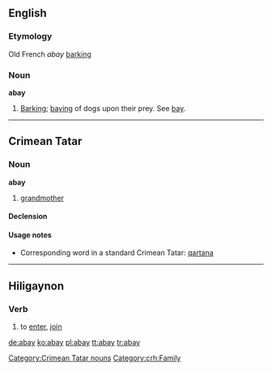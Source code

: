 ==English==

===Etymology===
Old French ''abay'' [[barking]]

===Noun===
'''abay'''

# {{obsolete}} [[barking|Barking]]; [[baying]] of dogs upon their prey. See [[bay]].

----

==Crimean Tatar==

===Noun===
'''abay''' {{context|Northern dialect}}

# [[grandmother]]

====Declension====
{{crh-latin-noun|nıñ|ğa|nı|da|dan}}

====Usage notes====
* Corresponding word in a standard Crimean Tatar: [[qartana]]

[[Category:Crimean Tatar nouns]]
[[Category:crh:Family]]

----

==Hiligaynon==

===Verb===
{{hil-verb|abáy}} <!--- caus=paabay|caus-stress=paabáy --->

# to [[enter]], [[join]]

[[de:abay]]
[[ko:abay]]
[[pl:abay]]
[[tt:abay]]
[[tr:abay]]